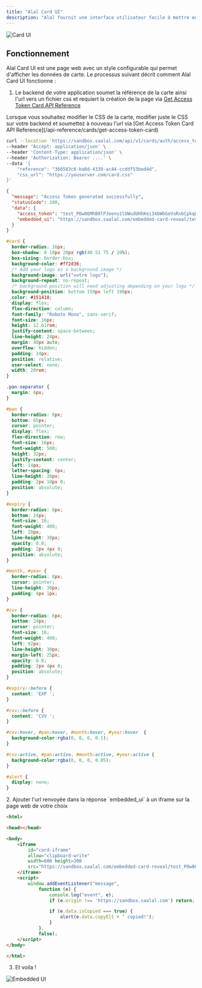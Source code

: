 ```yaml
---
title: "Alal Card UI"
description: "Alal fournit une interface utilisateur facile à mettre en place pour afficher ces données en toute sécurité à vos utilisateurs sans avoir à mettre en œuvre la conformité PCI DSS."
---
```


![Card UI](/images/card-ui.png)

## Fonctionnement

Alal Card UI est une page web avec un style configurable qui permet d'afficher les données de carte.
Le processus suivant décrit comment Alal Card UI fonctionne :

1. Le backend de votre application soumet la référence de la carte ainsi l'url vers un fichier css et requiert la création de la page via [Get Access Token Card API Reference](/api-reference/cards/get-access-token-card)

<Note>
  Lorsque vous souhaitez modifier le CSS de la carte, modifier juste le CSS
  sur votre backend et soumettez à nouveau l'url via [Get Access Token Card
  API Reference](/api-reference/cards/get-access-token-card)
</Note>
<CodeGroup>

```bash Request
curl --location 'https://sandbox.saalal.com/api/v1/cards/auth/access_token' \
--header 'Accept: application/json' \
--header 'Content-Type: application/json' \
--header 'Authorization: Bearer ....' \
--data '{
    "reference": "366583c6-ba0d-4339-ac44-ccddf53bed4d",
    "css_url": "https://youserver.com/card.css"
}'
```

```json Response
{
  "message": "Access Token generated successfully",
  "statusCode": 200,
  "data": {
    "access_token": "test_POw86MhB8lPJoenu1lUWudUHhKei34bWbGeVxRxbCpkqLWYluE",
    "embedded_ui": "https://sandbox.saalal.com/embedded-card-reveal/test_POw86MhB8lPJoenu1lUWudUHhKei34bWbGeVxRxbCpkqLWYluE"
  }
}
```

```CSS https://yourserver.com/card.css
#card {
  border-radius: 16px;
  box-shadow: 0 10px 20px rgb(40 51 75 / 20%);
  box-sizing: border-box;
  background-color: #ff2d36;
  /* Add your logo as a background image */
  background-image: url("votre logo");
  background-repeat: no-repeat;
  /* background-position will need adjusting depending on your logo */
  background-position: bottom 150px left 190px;
  color: #151418;
  display: flex;
  flex-direction: column;
  font-family: "Roboto Mono", sans-serif;
  font-size: 16px;
  height: 12.61rem;
  justify-content: space-between;
  line-height: 24px;
  margin: 40px auto;
  overflow: hidden;
  padding: 24px;
  position: relative;
  user-select: none;
  width: 20rem;
}

.pan-separator {
  margin: 6px;
}

#pan {
  border-radius: 6px;
  bottom: 65px;
  cursor: pointer;
  display: flex;
  flex-direction: row;
  font-size: 16px;
  font-weight: 500;
  height: 32px;
  justify-content: center;
  left: 14px;
  letter-spacing: 6px;
  line-height: 30px;
  padding: 2px 10px 0;
  position: absolute;
}

#expiry {
  border-radius: 6px;
  bottom: 24px;
  font-size: 16;
  font-weight: 400;
  left: 20px;
  line-height: 30px;
  opacity: 0.8;
  padding: 2px 4px 0;
  position: absolute;
}

#month, #year {
  border-radius: 6px;
  cursor: pointer;
  line-height: 30px;
  padding: 4px 1px;
}

#cvv {
  border-radius: 6px;
  bottom: 24px;
  cursor: pointer;
  font-size: 16;
  font-weight: 400;
  left: 92px;
  line-height: 30px;
  margin-left: 25px;
  opacity: 0.8;
  padding: 2px 4px 0;
  position: absolute;
}

#expiry::before {
  content: 'EXP ';
}

#cvv::before {
  content: 'CVV ';
}

#cvv:hover, #pan:hover, #month:hover, #year:hover  {
  background-color:rgba(0, 0, 0, 0.1);
}

#cvv:active, #pan:active, #month:active, #year:active {
  background-color:rgba(0, 0, 0, 0.05);
}

#alert {
  display: none;
}
```

</CodeGroup>
2. Ajouter l'url renvoyée dans la réponse `embedded_ui` à un iframe sur la page web de votre choix

```HTML index.html
<html>

<head></head>

<body>
    <iframe
        id="card-iframe"
        allow="clipboard-write"
        width=600 height=300
        src="https://sandbox.saalal.com/embedded-card-reveal/test_POw86MhB8lPJoenu1lUWudUHhKei34bWbGeVxRxbCpkqLWYluE">
    </iframe>
    <script>
        window.addEventListener("message",
            function (e) {
                console.log("event", e);
                if (e.origin !== 'https://sandbox.saalal.com') return;

                if (e.data.isCopied === true) {
                    alert(e.data.copyElt + " copied!");
                }
            },
            false);
    </script>
</body>

</html>

```

3. Et voila !

![Embedded UI](/images/embedded-ui.png)

